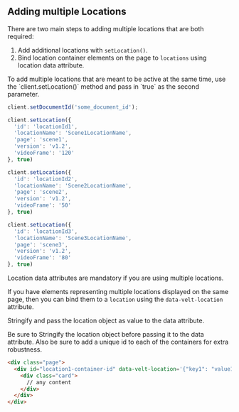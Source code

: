
## Adding multiple Locations

There are two main steps to adding multiple locations that are both required:
 1. Add additional locations with `setLocation()`.
 2. Bind location container elements on the page to `locations` using location data attribute.

<Steps>
<Step title="Adding additional locations with setLocation()">
To add multiple locations that are meant to be active at the same time, use the `client.setLocation()` method and pass in `true` as the second parameter. 

```jsx
client.setDocumentId('some_document_id');

client.setLocation({ 
  'id': 'locationId1',
  'locationName': 'Scene1LocationName',
  'page': 'scene1',
  'version': 'v1.2',
  'videoFrame': '120'
}, true)

client.setLocation({
  'id': 'locationId2',
  'locationName': 'Scene2LocationName',
  'page': 'scene2',
  'version': 'v1.2',
  'videoFrame': '50'
}, true)

client.setLocation({
  'id': 'locationId3',
  'locationName': 'Scene3LocationName',
  'page': 'scene3',
  'version': 'v1.2',
  'videoFrame': '80'
}, true)
```

</Step>


<Step title="Bind location container elements to location object">

Location data attributes are mandatory if you are using multiple locations.

If you have elements representing multiple locations displayed on the same page, then you can bind them to a `location` using the `data-velt-location` attribute.

Stringify and pass the location object as value to the data attribute.

<Warning>
Be sure to Stringify the location object before passing it to the data attribute. Also be sure to add a unique id to each of the containers for extra robustness.
</Warning>


```html 
<div class="page">
  <div id="location1-container-id" data-velt-location='{"key1": "value1"}'>
    <div class="card">
      // any content
    </div>
  </div>
</div>
```




</Step>

</Steps>






